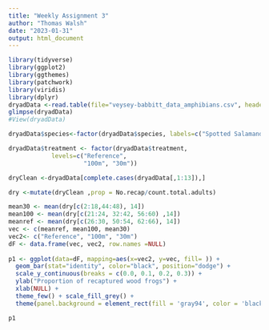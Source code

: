 ```yaml
---
title: "Weekly Assignment 3"
author: "Thomas Walsh"
date: "2023-01-31"
output: html_document
---
```






```r
library(tidyverse)
library(ggplot2)
library(ggthemes)
library(patchwork)
library(viridis)
library(dplyr)
dryadData <-read.table(file="veysey-babbitt_data_amphibians.csv", header =TRUE, sep=",")
glimpse(dryadData)
#View(dryadData)

dryadData$species<-factor(dryadData$species, labels=c("Spotted Salamander", "Wood Frog"))

dryadData$treatment <- factor(dryadData$treatment, 
            levels=c("Reference",
                     "100m", "30m"))

dryClean <-dryadData[complete.cases(dryadData[,1:13]),]

dry <-mutate(dryClean ,prop = No.recap/count.total.adults)

mean30 <- mean(dry[c(2:18,44:48), 14])
mean100 <- mean(dry[c(21:24, 32:42, 56:60) ,14])
meanref <- mean(dry[c(26:30, 50:54, 62:66), 14])
vec <- c(meanref, mean100, mean30)
vec2<- c("Reference", "100m", "30m")
dF <- data.frame(vec, vec2, row.names =NULL)
 
p1 <- ggplot(data=dF, mapping=aes(x=vec2, y=vec, fill= )) +
  geom_bar(stat="identity", color="black", position="dodge") +
  scale_y_continuous(breaks = c(0.0, 0.1, 0.2, 0.3)) +
  ylab("Proportion of recaptured wood frogs") +
  xlab(NULL) +
  theme_few() + scale_fill_grey() +
  theme(panel.background = element_rect(fill = 'gray94', color = 'black'))

p1










```

